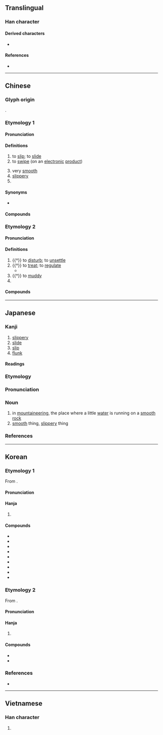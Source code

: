 {{also|磆}}
{{character info}}
==Translingual==

===Han character===
{{Han char|rn=85|rad=水|as=10|sn=13|four=37127|canj=EBBB|ids=⿰氵骨}}

====Derived characters====
* {{l|mul|[[𠿭]], [[𪆸]], [[𫾈]]}}

====References====
* {{Han ref|kx=0643.030|dkj=18032|dj=1050.100|hdz=31678.040|uh=6ED1|ud=28369|bh=B7C6|bd=47046}}

----

==Chinese==
{{zh-forms}}
{{zh-wp|zh:滑姓}}

===Glyph origin===
{{Han etym}}
{{Han compound|水|骨|ls=psc|t1=water|c1=s|c2=p}}.

===Etymology 1===

====Pronunciation====
{{zh-pron
|m=huá
|m-s=
|c=waat6
|c-t=
|g=
|h=pfs=va̍t;gd=vad6
|j=
|md=
|mn=ku̍t/qz,xm,zz:hoa̍t
|mn_note=ku̍t - vernacular; hoa̍t - literary
|mn-t=gug8
|w=
|x=
|mc=3
|oc=1,1
|ma=y
|ca=LL-Q9186-Justinrleung-滑.wav
|mna=Taiwanese-Tone_8.ogg
|cat=v,a
}}

====Definitions====
{{zh-hanzi}}

# to [[slip]]; to [[slide]]
# to [[swipe]] (on an [[electronic]] [[product]])
#: {{zh-x|滑 手機|to '''play''' on one's phone}}
# very [[smooth]]
# [[slippery]]
# {{surname|zh}}

====Synonyms====
* {{sense|to slip|slippery}} {{q|Cantonese}} {{zh-l|𨃩|tr=sin3}}

====Compounds====
{{zh-der|滑冰|滑板車|滑行車|滑音|側滑|地滑|平滑|差動滑車|刁滑|平滑肌|下滑|光滑|圓滑|乖滑|峻滑|小滑頭|定滑輪|口滑|動滑輪|奸滑|滑辣|滑翔機|滑航|滑藉|滑翔|滑奏|滑板|滑頭|滑壘|滑石粉|滑碌碌|油頭滑腦|滑流水|油頭滑臉|滑湣|潤滑劑|滑唱|滑膩|拿滑|滑雪衫|手滑|把滑|滑梯|滑輪|油光水滑|滑熟|滑雪|打滑|滑草|滑液|滑擦|滑頭滑腦|油腔滑調|滑動|滑溜|無線滑鼠|油裡滑|熟滑|滑水|滑動面|滑坡|潤滑油|溜滑|滑鼠|滑鐵盧|滑車|滑落|滑翔翼|滑竿|滑喇|滑劑|滑不嘰溜|溜滑板|清光滑辣|滑石|滑潤|浮滑|油滑|油嘴滑舌|滑扢虀|滑航艇|滑行|滑板運動|滑出|滑動關節|潤滑|滑行道|滑雪板|手滑心慈|花式滑冰|老滑頭|脫滑|耍滑|頡滑|鈹滑|膩滑|險滑|滑家壋|濕滑}}

===Etymology 2===

====Pronunciation====
{{zh-pron
|m=gǔ
|c=gwat1
|h=pfs=va̍t
|mn=ku̍t
|dial=n
|mc=1+2
|oc=n,2+3
|cat=v
}}

====Definitions====
{{zh-hanzi}}

# {{†}} to [[disturb]]; to [[unsettle]]
# {{†}} to [[treat]]; to [[regulate]]
#* {{zh-x|繕.性 於 俗學，以 求 復 其 初，滑{gǔ}.欲 於 俗思，以 求 致 其 明，謂 之 蔽蒙 之 民。|Those who would correct their nature by means of the vulgar learning, seeking to restore it to its original condition, and those who would '''regulate''' their desires, by the vulgar ways of thinking, seeking thereby to carry their intelligence to perfection, must be pronounced to be deluded and ignorant people.|ref=Zhuangzi-L}}
# {{†}} to [[muddy]]
# {{zh-used in|滑稽|gǔjī}}

====Compounds====
{{zh-der|滑稽|滑稽劇|禽滑釐|滑天下之大稽}}

{{zh-cat|Elementary}}

----

==Japanese==

===Kanji===
{{ja-kanji|grade=c|rs=水10}}

# [[slippery]]
# [[slide]]
# [[slip]]
# [[flunk]]

====Readings====
{{ja-readings
|goon=げち, こち
|kanon=かつ, こつ
|kun=なめ-らか, すべ-る
|nanori=かり, なめり}}

===Etymology===
{{ja-kanjitab|なめ|yomi=k}}

===Pronunciation===
{{ja-pron|yomi=k|なめ|acc=2|acc_ref=DJR}}

===Noun===
{{ja-noun|なめ}}

# in [[mountaineering]], the place where a little [[water]] is running on a [[smooth]] [[rock]]
# [[smooth]] thing, [[slippery]] thing

===References===
<references/>

----

==Korean==

===Etymology 1===
From {{der|ko|ltc|-}} {{ltc-l|滑|id=3}}. 

{{collapse|
* {{hanja-dongguk|ᅘᅪᇙ〮|hhwálq}}
* {{hanja-sinjeung|활|hwal|hun=믯그러울 활}}
|Historical readings
|bg=#FFFFFF}}

====Pronunciation====
{{ko-hanja-pron|활|ɸwa̠ɭ}}

====Hanja====
{{ko-hanja-search}}
{{ko-hanja|미끄럽다|미끄러울|활}}

# {{hanja form of|활|[[slippery]]}}

====Compounds====
{{der-top3|Compounds}}
* {{ko-l|평활|平滑}}
* {{ko-l|원활|[[smooth]], trouble free|圓滑}}
* {{ko-l|활강|[[downhill]]|滑降}}
* {{ko-l|활공|[[gliding]]|滑空}}
* {{ko-l|활주|[[gliding]], [[sliding]]|滑走}}
* {{ko-l|활공기|滑空機}}
* {{ko-l|활주로|[[runway]]|滑走路}}
* {{ko-l|윤활유|[[lubricate|lubricating]] [[oil]]|潤滑油}}
* {{ko-l|윤활제|[[lubricant]]|潤滑劑}}
{{der-bottom}}

===Etymology 2===
From {{der|ko|ltc|-}} {{ltc-l|滑|id=1}}. 

{{collapse|
* {{hanja-dongguk|고ᇙ〮|kwólq}}
|Historical readings
|bg=#FFFFFF}}

====Pronunciation====
{{ko-hanja-pron|골|ko̞ɭ}}

====Hanja====
{{ko-hanja|익살스럽다|익살스러울|골}} 

# {{hanja form of|골|[[comical]]}}

====Compounds====
{{der-top|Compounds}}
* {{ko-l|골계|[[humorousness]], [[jocosity]], [[waggery]]|滑稽}}
* {{ko-l|[[w:ko:골계전|골계전]]|滑稽傳}}
{{der-bottom}}

===References===
* {{R:hanjadoc|6255}}

----

==Vietnamese==

===Han character===
{{vi-hantu|[[gột]], [[cốt]], [[hoạt]]|rs=水10}}

# {{rfdef|vi|sort=水10}}